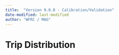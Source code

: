 ```yaml
---
title:  "Version 9.0.0 - Calibration/Validation"
date-modified: last-modified
author: "WFRC / MAG"
---
```


# Trip Distribution